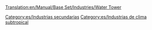 [[Translation:en/Manual/Base Set/Industries/Water Tower]]

{{es/Industrias| nombre=Torre de agua
| imagen=Water_tower.gif
| climas=[[es/Manual/Clima|Subtropical]]
| acepta=[[es/Manual/Base Set/Cargos/Agua|Agua]]
| produce=Nada
| notas=No existe en otros [[es/Manual/Clima|climas]]. Solo puede situarse en zonas desérticas.
}}

[[Category:es/Industrias secundarias]]
[[Category:es/Industrias de clima subtropical]]